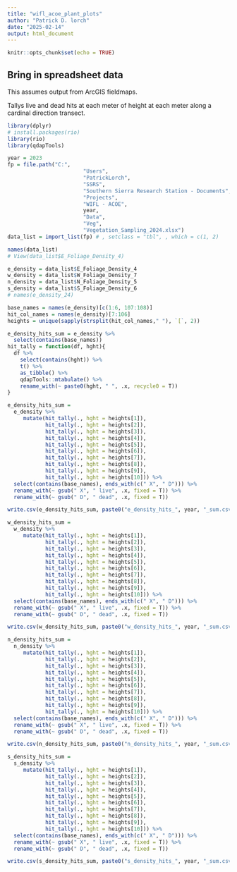 ```yaml
---
title: "wifl_acoe_plant_plots"
author: "Patrick D. lorch"
date: "2025-02-14"
output: html_document
---
```


```r
knitr::opts_chunk$set(echo = TRUE)
```

## Bring in spreadsheet data

This assumes output from ArcGIS fieldmaps.

Tallys live and dead hits at each meter of height at each meter along a cardinal direction transect.

```r
library(dplyr)
# install.packages(rio)
library(rio)
library(qdapTools)

year = 2023
fp = file.path("C:",
                        "Users",
                        "PatrickLorch",
                        "SSRS",
                        "Southern Sierra Research Station - Documents",
                        "Projects",
                        "WIFL - ACOE",
                        year,
                        "Data",
                        "Veg",
                        "Vegetation_Sampling_2024.xlsx")
data_list = import_list(fp) # , setclass = "tbl", , which = c(1, 2)

names(data_list)
# View(data_list$E_Foliage_Density_4)

e_density = data_list$E_Foliage_Density_4
w_density = data_list$W_Foliage_Density_7
n_density = data_list$N_Foliage_Density_5
s_density = data_list$S_Foliage_Density_6
# names(e_density_24)

base_names = names(e_density)[c(1:6, 107:108)]
hit_col_names = names(e_density)[7:106]
heights = unique(sapply(strsplit(hit_col_names," "), `[`, 2))

e_density_hits_sum = e_density %>%
  select(contains(base_names))
hit_tally = function(df, hght){
  df %>%
    select(contains(hght)) %>%
    t() %>%
    as_tibble() %>%
    qdapTools::mtabulate() %>%
    rename_with(~ paste0(hght, " ", .x, recycle0 = T))
}

e_density_hits_sum = 
  e_density %>%
     mutate(hit_tally(., hght = heights[1]),
            hit_tally(., hght = heights[2]),
            hit_tally(., hght = heights[3]),
            hit_tally(., hght = heights[4]),
            hit_tally(., hght = heights[5]),
            hit_tally(., hght = heights[6]),
            hit_tally(., hght = heights[7]),
            hit_tally(., hght = heights[8]),
            hit_tally(., hght = heights[9]),
            hit_tally(., hght = heights[10])) %>%
  select(contains(base_names), ends_with(c(" X", " D"))) %>%
  rename_with(~ gsub(" X", " live", .x, fixed = T)) %>%
  rename_with(~ gsub(" D", " dead", .x, fixed = T))

write.csv(e_density_hits_sum, paste0("e_density_hits_", year, "_sum.csv"), row.names = F)

w_density_hits_sum = 
  w_density %>%
     mutate(hit_tally(., hght = heights[1]),
            hit_tally(., hght = heights[2]),
            hit_tally(., hght = heights[3]),
            hit_tally(., hght = heights[4]),
            hit_tally(., hght = heights[5]),
            hit_tally(., hght = heights[6]),
            hit_tally(., hght = heights[7]),
            hit_tally(., hght = heights[8]),
            hit_tally(., hght = heights[9]),
            hit_tally(., hght = heights[10])) %>%
  select(contains(base_names), ends_with(c(" X", " D"))) %>%
  rename_with(~ gsub(" X", " live", .x, fixed = T)) %>%
  rename_with(~ gsub(" D", " dead", .x, fixed = T))

write.csv(w_density_hits_sum, paste0("w_density_hits_", year, "_sum.csv"), row.names = F)

n_density_hits_sum = 
  n_density %>%
     mutate(hit_tally(., hght = heights[1]),
            hit_tally(., hght = heights[2]),
            hit_tally(., hght = heights[3]),
            hit_tally(., hght = heights[4]),
            hit_tally(., hght = heights[5]),
            hit_tally(., hght = heights[6]),
            hit_tally(., hght = heights[7]),
            hit_tally(., hght = heights[8]),
            hit_tally(., hght = heights[9]),
            hit_tally(., hght = heights[10])) %>%
  select(contains(base_names), ends_with(c(" X", " D"))) %>%
  rename_with(~ gsub(" X", " live", .x, fixed = T)) %>%
  rename_with(~ gsub(" D", " dead", .x, fixed = T))

write.csv(n_density_hits_sum, paste0("n_density_hits_", year, "_sum.csv"), row.names = F)

s_density_hits_sum = 
  s_density %>%
     mutate(hit_tally(., hght = heights[1]),
            hit_tally(., hght = heights[2]),
            hit_tally(., hght = heights[3]),
            hit_tally(., hght = heights[4]),
            hit_tally(., hght = heights[5]),
            hit_tally(., hght = heights[6]),
            hit_tally(., hght = heights[7]),
            hit_tally(., hght = heights[8]),
            hit_tally(., hght = heights[9]),
            hit_tally(., hght = heights[10])) %>%
  select(contains(base_names), ends_with(c(" X", " D"))) %>%
  rename_with(~ gsub(" X", " live", .x, fixed = T)) %>%
  rename_with(~ gsub(" D", " dead", .x, fixed = T))

write.csv(s_density_hits_sum, paste0("s_density_hits_", year, "_sum.csv"), row.names = F)
  
  
```

